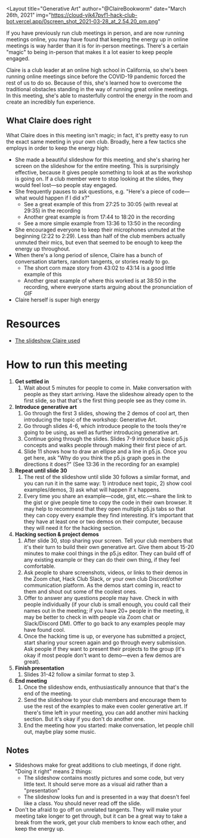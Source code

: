 
<Layout
title="Generative Art"
author="@ClaireBookworm"
date="March 26th, 2021"
img="https://cloud-yjk47pvf1-hack-club-bot.vercel.app/0screen_shot_2021-03-28_at_2.54.20_pm.png"
>

<YouTubeEmbed url="https://youtu.be/40o3BSYzhEU" />

If you have previously run club meetings in person, and are now running meetings online, you may have found that keeping the energy up in online meetings is way harder than it is for in-person meetings. There's a certain "magic" to being in-person that makes it a lot easier to keep people engaged.

Claire is a club leader at an online high school in California, so she's been running online meetings since before the COVID-19 pandemic forced the rest of us to do so. Because of this, she's learned how to overcome the traditional obstacles standing in the way of running great online meetings. In this meeting, she's able to masterfully control the energy in the room and create an incredibly fun experience.

## What Claire does right

What Claire does in this meeting isn't magic; in fact, it's pretty easy to run the exact same meeting in your own club. Broadly, here a few tactics she employs in order to keep the energy high:

- She made a beautiful slideshow for this meeting, and she's sharing her screen on the slideshow for the entire meeting. This is surprisingly effective, because it gives people something to look at as the workshop is going on. If a club member were to stop looking at the slides, they would feel lost—so people stay engaged.
- She frequently pauses to ask questions, e.g. "Here's a piece of code—what would happen if I did x?"
  - See a great example of this from <Timestamp>27:25</Timestamp> to <Timestamp>30:05</Timestamp> (with reveal at <Timestamp>29:35</Timestamp>) in the recording
  - Another great example is from <Timestamp>17:44</Timestamp> to <Timestamp>18:20</Timestamp> in the recording
  - See a more simple example from <Timestamp>13:36</Timestamp> to <Timestamp>13:50</Timestamp> in the recording
- She encouraged everyone to keep their microphones unmuted at the beginning (<Timestamp>2:22</Timestamp> to <Timestamp>2:29</Timestamp>). Less than half of the club members actually unmuted their mics, but even that seemed to be enough to keep the energy up throughout.
- When there's a long period of silence, Claire has a bunch of conversation starters, random tangents, or stories ready to go.
  - The short corn maze story from <Timestamp>43:02</Timestamp> to <Timestamp>43:14</Timestamp> is a good little example of this
  - Another great example of where this worked is at <Timestamp>38:50</Timestamp> in the recording, where everyone starts arguing about the pronunciation of GIF
- Claire herself is super high energy

# Resources

- [The slideshow Claire used](https://cloud-mrici8eu0-hack-club-bot.vercel.app/0generative-art.pdf)

# How to run this meeting

1. **Get settled in**
   1. Wait about 5 minutes for people to come in. Make conversation with people as they start arriving. Have the slideshow already open to the first slide, so that that's the first thing people see as they come in.
2. **Introduce generative art**
   1. Go through the first 3 slides, showing the 2 demos of cool art, then introducing the topic of the workshop: Generative Art.
   2. Go through slides 4-6, which introduce people to the tools they're going to be using, as well as further introducing generative art.
   3. Continue going through the slides. Slides 7-9 introduce basic p5.js concepts and walks people through making their first piece of art.
   4. Slide 11 shows how to draw an ellipse and a line in p5.js. Once you get here, ask "Why do you think the p5.js graph goes in the directions it does?" (See <Timestamp>13:36</Timestamp> in the recording for an example)
3. **Repeat until slide 30**
   1. The rest of the slideshow until slide 30 follows a similar format, and you can run it in the same way: 1) introduce next topic, 2) show cool examples/demos, 3) ask what will happen if x happens.
   2. Every time you share an example—code, gist, etc.—share the link to the gist or give people time to copy the code in their own browser. It may help to recommend that they open multiple p5.js tabs so that they can copy every example they find interesting. It's important that they have at least one or two demos on their computer, because they will need it for the hacking section.
4. **Hacking section & project demos**
   1. After slide 30, stop sharing your screen. Tell your club members that it's their turn to build their own generative art. Give them about 15-20 minutes to make cool things in the p5.js editor. They can build off of any existing example or they can do their own thing, if they feel comfortable.
   2. Ask people to share screenshots, videos, or links to their demos in the Zoom chat, Hack Club Slack, or your own club Discord/other communication platform. As the demos start coming in, react to them and shout out some of the coolest ones.
   3. Offer to answer any questions people may have. Check in with people individually (if your club is small enough, you could call their names out in the meeting; if you have 20+ people in the meeting, it may be better to check in with people via Zoom chat or Slack/Discord DM). Offer to go back to any examples people may have found cool.
   4. Once the hacking time is up, or everyone has submitted a project, start sharing your screen again and go through every submission. Ask people if they want to present their projects to the group (it's okay if most people don't want to demo—even a few demos are great).
5. **Finish presentation**
   1. Slides 31-42 follow a similar format to step 3.
6. **End meeting**
   1. Once the slideshow ends, enthusiastically announce that that's the end of the meeting.
   2. Send the slideshow to your club members and encourage them to use the rest of the examples to make even cooler generative art. If there's time left in your meeting, you can add another mini hacking section. But it's okay if you don't do another one.
   3. End the meeting how you started: make conversation, let people chill out, maybe play some music.

## Notes

- Slideshows make for great additions to club meetings, if done right. "Doing it right" means 2 things:
  - The slideshow contains mostly pictures and some code, but very little text. It should serve more as a visual aid rather than a "presentation"
  - The slideshow looks fun and is presented in a way that doesn't feel like a class. You should never read off the slide.
- Don't be afraid to go off on unrelated tangents. They will make your meeting take longer to get through, but it can be a great way to take a break from the work, get your club members to know each other, and keep the energy up.

</Layout>
